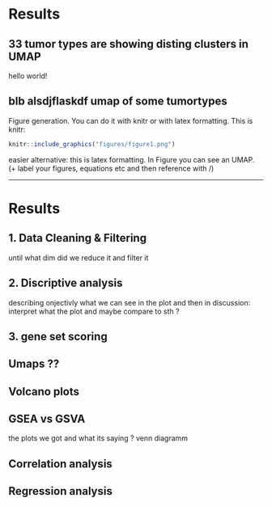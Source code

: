 # Results

## 33 tumor types are showing disting clusters in UMAP

hello world!

## blb alsdjflaskdf umap of some tumortypes

Figure generation. You can do it with knitr or with latex formatting. This is knitr:

```r
knitr::include_graphics("figures/figure1.png")
```


easier alternative: this is latex formatting. In Figure \ref{figure1} you can see an UMAP. (+ label your figures, equations etc and then reference with /\ref{})

\begin{figure}[htbp]
    \centering
    \includegraphics{figures/figure1.png}
    \caption[\textbf{Title}.]{\textbf{Title}. Description.}
    \label{figure1}
\end{figure}

----------

# Results

## 1. Data Cleaning & Filtering 
until what dim did we reduce it and filter it 

## 2. Discriptive analysis 

describing onjectivly what we can see in the plot 
and then in discussion: interpret what the plot and maybe compare to sth ?

## 3. gene set scoring 

## Umaps ??

## Volcano plots 

## GSEA vs GSVA 
the plots we got and what its saying ?
venn diagramm 


## Correlation analysis 

## Regression analysis 